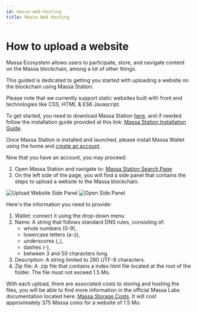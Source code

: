 ```yaml
---
id: massa-web-hosting
title: Massa Web Hosting
---
```


# How to upload a website

Massa Ecosystem allows users to participate, store, and navigate content on the Massa blockchain, among a lot of other things.

This guided is dedicated to getting you started with uploading a website on the blockchain using Massa Station.

Please note that we currently support static websites built with front end technologies like CSS, HTML & ES6 Javascript.

To get started, you need to download Massa Station [here](https://station.massa.net), and if needed follow the installation guide provided at this link: [Massa Station Installation Guide](https://github.com/massalabs/station/blob/main/INSTALLATION.md).

Once Massa Station is installed and launched, please install Massa Wallet using the home and [create an account](https://station.massa/plugin/massa-labs/massa-wallet/web-app/index).

Now that you have an account, you may proceed:

1. Open Massa Station and navigate to: [Massa Station Search Page](https://station.massa/web/search)
2. On the left side of the page, you will find a side panel that contains the steps to upload a website to the Massa blockchain.

![Upload Website Side Panel](./webUpload.png)
![Open Side Panel](./massaSidePanelOpen.png)

Here's the information you need to provide:

1. Wallet: connect it using the drop-down menu
2. Name: A string that follows standard DNS rules, consisting of:
   - whole numbers (0-9),
   - lowercase letters (a-z),
   - underscores (\_),
   - dashes (-),
   - between 3 and 50 characters long.
3. Description: A string limited to 280 UTF-8 characters.
4. Zip file: A .zip file that contains a index.html file located at the root of the folder. The file must not exceed 1.5 Mo.

With each upload, there are associated costs to storing and hosting the files, you will be able to find more information in the official Massa Labs documentation located here: [Massa Storage Costs](https://docs.massa.net/en/latest/technical-doc/storage-costs.html). It will cost approximately 375 Massa coins for a website of 1.5 Mo.
